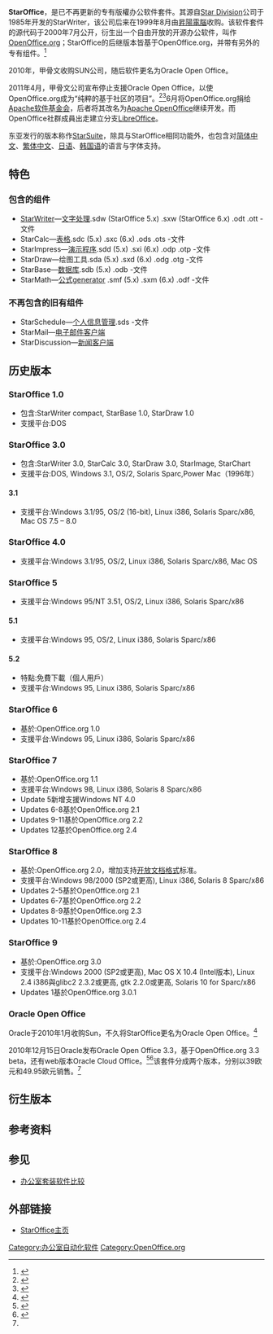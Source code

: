 {{NoteTA
|G1=IT
|1=zh-hant:昇陽電腦公司; zh-hans:太阳微系统公司;
}}
{{Infobox Software
| logo = [[File:StarOffice_Logo.png|150px]]
| screenshot = [[File:StarOffice_Writer.png|240px]]
| caption = 在[[Solaris|Solaris]]上運行的StarOffice Writer 8
| latest release version = Oracle Open Office 3.3 / 2010年12月
| developer = [[昇陽電腦公司|昇陽電腦公司]]、[[甲骨文公司|甲骨文公司]]
| operating system = [[Microsoft_Windows|Windows]], [[Mac_OS_X|Mac OS X]], [[Linux|Linux]], [[Solaris|Solaris]]
| genre = [[辦公室套裝軟體|辦公室套裝軟體]]
| license = [[專有軟體|專有]]
| website = [http://www.staroffice.com/ www.staroffice.com]
}}

'''StarOffice'''，是已不再更新的专有版權办公软件套件。其源自[[Star_Division|Star Division]]公司于1985年开发的StarWriter，该公司后来在1999年8月由[[昇陽電腦|昇陽電腦]]收购。该软件套件的源代码于2000年7月公开，衍生出一个自由开放的开源办公软件，叫作[[OpenOffice.org|OpenOffice.org]]；StarOffice的后继版本皆基于OpenOffice.org，并带有另外的专有组件。<ref>{{cite web | url = http://www.openoffice.org/FAQs/faq-overview.html | title = OpenOffice.org – FAQ – Overview | accessdate = 2010-02-04 | author = [[OpenOffice.org|OpenOffice.org]] | archive-date = 2002-08-19 | archive-url = https://web.archive.org/web/20020819224851/http://www.openoffice.org/FAQs/faq-overview.html | dead-url = yes }}</ref>

2010年，甲骨文收购SUN公司，随后软件更名为Oracle Open Office。

2011年4月，甲骨文公司宣布停止支援Oracle Open Office，以使OpenOffice.org成为“纯粹的基于社区的项目”。<ref name="hexus">{{cite web|url=http://hexus.net/business/news/legal/37973-google-oracle-take-fight-java-android-court/|accessdate=2012-05-07|title=Google and Oracle take the fight over Java in Android to court|publisher=[[Hexus|Hexus]]|first=Alistair|last=Lowe|date=2012-04-16|archive-date=2012-05-05|archive-url=https://web.archive.org/web/20120505080834/http://hexus.net/business/news/legal/37973-google-oracle-take-fight-java-android-court/|dead-url=no}}</ref><ref>{{cite web |url=https://blogs.oracle.com/trond/entry/openofficeorg_to_become_a_pure |title=OpenOffice.org to become a purely community-based project |date=2011-04-15 |accessdate=2011-04-16 |deadurl=yes |archiveurl=https://web.archive.org/web/20110514023244/http://blogs.oracle.com/trond/entry/openofficeorg_to_become_a_pure |archivedate=2011-05-14 |df= }}</ref>6月将OpenOffice.org捐给[[Apache软件基金会|Apache软件基金会]]，后者将其改名为[[Apache_OpenOffice|Apache OpenOffice]]继续开发。而OpenOffice社群成員出走建立分支[[LibreOffice|LibreOffice]]。

东亚发行的版本称作[[StarSuite|StarSuite]]，除具与StarOffice相同功能外，也包含对[[简体中文|简体中文]]、[[繁体中文|繁体中文]]、[[日语|日语]]、[[韩国语|韩国语]]的语言与字体支持。

== 特色 ==
=== 包含的组件 ===
* [[StarOffice_Writer|StarWriter]]—[[文字处理|文字处理]].sdw (StarOffice 5.x) .sxw (StarOffice 6.x) .odt .ott -文件
* StarCalc—[[表格|表格]].sdc (5.x) .sxc (6.x) .ods .ots -文件
* StarImpress—[[演示程序|演示程序]].sdd (5.x) .sxi (6.x) .odp .otp -文件
* StarDraw—绘图工具.sda (5.x) .sxd (6.x) .odg .otg -文件
* StarBase—[[数据库|数据库]].sdb (5.x) .odb -文件
* StarMath—[[公式|公式]]generator .smf (5.x) .sxm (6.x) .odf -文件

=== 不再包含的旧有组件 ===
* StarSchedule—[[个人信息管理|个人信息管理]].sds -文件
* StarMail—[[电子邮件客户端|电子邮件客户端]]
* StarDiscussion—[[新闻客户端|新闻客户端]]

== 历史版本 ==
=== StarOffice 1.0 ===
* 包含:StarWriter compact, StarBase 1.0, StarDraw 1.0
* 支援平台:DOS

=== StarOffice 3.0 ===
* 包含:StarWriter 3.0, StarCalc 3.0, StarDraw 3.0, StarImage, StarChart
* 支援平台:DOS, Windows 3.1, OS/2, Solaris Sparc,Power Mac（1996年）

==== 3.1 ====
* 支援平台:Windows 3.1/95, OS/2 (16-bit), Linux i386, Solaris Sparc/x86, Mac OS 7.5 – 8.0

=== StarOffice 4.0 ===
* 支援平台:Windows 3.1/95, OS/2, Linux i386, Solaris Sparc/x86, Mac OS

=== StarOffice 5 ===
* 支援平台:Windows 95/NT 3.51, OS/2, Linux i386, Solaris Sparc/x86

==== 5.1 ====
* 支援平台:Windows 95, OS/2, Linux i386, Solaris Sparc/x86

==== 5.2 ====
* 特點:免費下載（個人用戶）
* 支援平台:Windows 95, Linux i386, Solaris Sparc/x86

=== StarOffice 6 ===
* 基於:OpenOffice.org 1.0
* 支援平台:Windows 95, Linux i386, Solaris Sparc/x86

=== StarOffice 7 ===
* 基於:OpenOffice.org 1.1
* 支援平台:Windows 98, Linux i386, Solaris 8 Sparc/x86
* Update 5新增支援Windows NT 4.0
* Updates 6-8基於OpenOffice.org 2.1
* Updates 9-11基於OpenOffice.org 2.2
* Updates 12基於OpenOffice.org 2.4

=== StarOffice 8 ===
* 基於:OpenOffice.org 2.0，增加支持[[开放文档格式|开放文档格式]]标准。
* 支援平台:Windows 98/2000 (SP2或更高), Linux i386, Solaris 8 Sparc/x86
* Updates 2-5基於OpenOffice.org 2.1
* Updates 6-7基於OpenOffice.org 2.2
* Updates 8-9基於OpenOffice.org 2.3
* Updates 10-11基於OpenOffice.org 2.4

=== StarOffice 9 ===
* 基於:OpenOffice.org 3.0
* 支援平台:Windows 2000 (SP2或更高), Mac OS X 10.4 (Intel版本), Linux 2.4 i386與glibc2 2.3.2或更高, gtk 2.2.0或更高, Solaris 10 for Sparc/x86
* Updates 1基於OpenOffice.org 3.0.1

=== Oracle Open Office ===
Oracle于2010年1月收购Sun，不久将StarOffice更名为Oracle Open Office。<ref>{{cite web|url=http://www.newformat.se/documents/oracle/oracle-open-office-features-overview-060550.pdf|title=Oracle Open Office: Features Overview: An Oracle White Paper|date=January 2010|publisher=[[Oracle_Corporation|Oracle Corporation]]|accessdate=20 September 2013|archive-date=2013-09-21|archive-url=https://web.archive.org/web/20130921053420/http://www.newformat.se/documents/oracle/oracle-open-office-features-overview-060550.pdf|dead-url=no}}</ref>

2010年12月15日Oracle发布Oracle Open Office 3.3，基于OpenOffice.org 3.3 beta，还有web版本Oracle Cloud Office。<ref>{{cite web|url=http://www.oracle.com/us/corporate/press/195766|archiveurl=https://web.archive.org/web/20101217212955/http://www.oracle.com/us/corporate/press/195766|archivedate=2010-12-17|title=Oracle Announces Oracle Cloud Office and Oracle Open Office 3.3: Industry’s First Complete, Open Standards-Based Office Productivity Suites for Desktop, Web and Mobile Users|publisher=[[Oracle_Corporation|Oracle Corporation]]|accessdate=2018-02-12|dead-url=no}}</ref><ref name="golem">{{cite web|url=http://www.golem.de/1012/80148.html|language=de|accessdate=2012-05-07|title=Kostenpflichtiges Oracle Open Office 3.3 veröffentlicht|publisher=[[Golem.de|Golem.de]]|date=2010-12-15|first1=Jens|last1=Ihlenfeld|first2=Ingo|last2=Pakalski<!--listed on page 2 at the bottom-->|archive-date=2012-02-20|archive-url=https://web.archive.org/web/20120220174337/http://www.golem.de/1012/80148.html|dead-url=no}}</ref>该套件分成两个版本，分别以39欧元和49.95欧元销售。<ref name="golem" />

== 衍生版本 ==
{{Wide image|StarOffice major derivatives.svg|1100px|StarOffice及OpenOffice.org主要派生版本的時間綫
{{legend|#C83296|[[StarOffice|StarOffice]]}}
{{legend|#003BAA|OpenOffice.org}}
{{legend|#FF3C3C|[[Go-oo|Go-oo]]}}
{{legend|#FFAF32|[[IBM_Workplace|IBM Workplace]]/[[IBM_Lotus_Symphony|IBM Lotus Symphony]]}}
{{legend|#BF7FFF|[[NeoOffice|NeoOffice]]}}
{{legend|#18A303|[[LibreOffice|LibreOffice]]}}
{{legend|#0E85CD|[[Apache_OpenOffice|Apache OpenOffice]]}}
|100%|center|dir=rtl}}

== 参考资料 ==
{{reflist}}

== 参见 ==
* [[办公室套装软件比较|办公室套装软件比较]]

== 外部链接 ==
* [http://www.sun.com/software/star/staroffice/index.xml StarOffice主页]{{Wayback|url=http://www.sun.com/software/star/staroffice/index.xml |date=20050924212647 }}

{{Apache}}
{{Sun Microsystems}}
{{辦公室套裝軟體}}

[[Category:办公室自动化软件|Category:办公室自动化软件]]
[[Category:OpenOffice.org|Category:OpenOffice.org]]